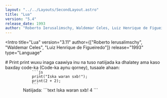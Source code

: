 ```yaml
---
layout: "../../Layouts/SecondLayout.astro"
title: "Lua"
version: "5.4"
release_date: 1993
author: "Roberto Ierusalimschy, Waldemar Celes, Luiz Henrique de Figueiredo"
---
```



<Intro
  title="Lua"
  version="3.11"
  author={["Roberto Ierusalimschy", "Waldemar Celes", "Luiz Henrique de Figueiredo"]}
  release="1993"
  type="Language"
>
  
</Intro>

<Structure>
    <Section>
        # Print
        <Colorize color="somcheat-blue" is_both={true}>print</Colorize> wuxu inaga caawiya inu na tuso natiijada ka dhalatey ama kaso baxday code-ka (Code-ka aynu qorney), tusaale ahaan:
        <Code>
            ```js
            print("Iska waran sxb!");
            print(2 + 2);
            ```
        </Code>
        <Colorize color="somcheat-gray" is_both={true}>Natiijada:</Colorize>
        <Terminal>
            ```text
            Iska waran sxb!
            4
            ```
        </Terminal>
    </Section>

</Structure>
